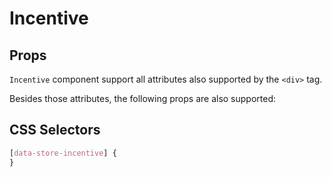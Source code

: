 

# Incentive

<Canvas>
  <Story id="atoms-incentive--incentive" />
</Canvas>

## Props

`Incentive` component support all attributes also supported by the `<div>` tag.

Besides those attributes, the following props are also supported:

<ArgsTable of={Incentive} />

## CSS Selectors

```css
[data-store-incentive] {
}
```
